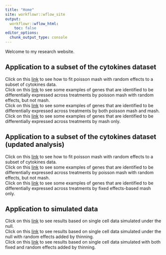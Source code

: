 ```yaml
---
title: "Home"
site: workflowr::wflow_site
output:
  workflowr::wflow_html:
    toc: false
editor_options:
  chunk_output_type: console
---
```


Welcome to my research website.

## Application to a subset of the cytokines dataset
Click on this [link](pois_mash_random_effects.html) to see how to fit poisson mash with random effects to a subset of cytokines data. <br/>
Click on this [link](pois_mash_random_effects_only_examples.html) to see some examples of genes that are identified to be differentially expressed across treatments by poisson mash with random effects, but not mash. <br/>
Click on this [link](pois_mash_and_mash_random_effects_examples.html) to see some examples of genes that are identified to be differentially expressed across treatments by both poisson mash and mash. <br/>
Click on this [link](mash_only_examples.html) to see some examples of genes that are identified to be differentially expressed across treatments by mash only.



## Application to a subset of the cytokines dataset (updated analysis)
Click on this [link](pois_mash_random_effects_updated.html) to see how to fit poisson mash with random effects to a subset of cytokines data. <br/>
Click on this [link](pois_mash_random_effects_only_examples_updated.html) to see some examples of genes that are identified to be differentially expressed across treatments by poisson mash with random effects, but not mash. <br/>
Click on this [link](mash_only_examples_updated.html) to see some examples of genes that are identified to be differentially expressed across treatments by fixed effects-based mash only.



## Application to simulated data
Click on this [link](pois_mash_random_effects_sim_null.html) to see results based on single cell data simulated under the null. <br/>
Click on this [link](pois_mash_random_effects_sim_null_random_effects.html) to see results based on single cell data simulated under the null with random effects added by thinning. <br/>
Click on this [link](pois_mash_random_effects_sim_non_null.html) to see results based on single cell data simulated with both fixed and random effects added by thinning. <br/>
